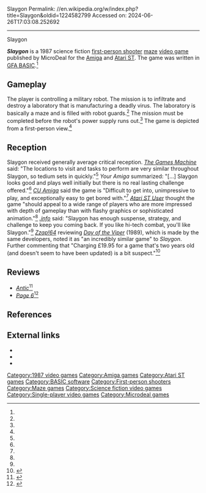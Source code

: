 Slaygon
Permalink: //en.wikipedia.org/w/index.php?title=Slaygon&oldid=1224582799
Accessed on: 2024-06-26T17:03:08.252692



------
Slaygon
{{Short description|1987 science fiction video game}}
{{Use dmy dates|date=May 2023}}
{{Infobox video game
| title         = Slaygon
| image         = Slaygon cover.jpeg
| developer     = {{ubl|John Conley|James Oxley<ref name="TGM"/>}}
| publisher     = MicroDeal
| producer      = 
| designer      = 
| programmer    = 
| artist        = 
| writer        = 
| composer      = 
| engine        = 
| series        = 
| platforms     = [[Amiga]], [[Atari ST]]
| released      = 1987<ref>{{cite video game| title =Slaygon | developer =John Conley, James Oxley | publisher =MicroDeal Electronic Publishing | date = | platform =Amiga | level = Title screen  | quote = © Copyright 1987 John Conley and James Oxley}}</ref>
| genre         = [[First-person shooter]], [[maze game|maze]]
| modes         = [[Single-player]]
}}

'''''Slaygon''''' is a 1987 science fiction [[first-person shooter]] [[maze game|maze]] [[video game]] published by MicroDeal for the [[Amiga]] and [[Atari ST]]. The game was written in [[GFA BASIC]].<ref name="TGM"/>

==Gameplay==
The player is controlling a military robot. The mission is to infiltrate and destroy a laboratory that is manufacturing a deadly virus. The laboratory is basically a maze and is filled with robot guards.<ref name="YA"/> The mission must be completed before the robot's power supply runs out.<ref name="info"/> The game is depicted from a first-person view.<ref name="TGM"/>

==Reception==
{{Video game reviews
| ASM = 29/40 (ST)<ref name="ASM">{{cite magazine |last1=Blum |first1=Torsten |title=Adventure Corner - Ein Haufen "Schrott" |journal=[[Aktueller Software Markt]] |date=April 1988 |issue=4/88 |page=80 |url=https://archive.org/details/asm_magazine-1988-04/page/n79/mode/2up |publisher=Tronic-Verlag |language=German |quote=Grafik: 6, Story: 9, Atmosphäre: 7, Preis/Leistung: 7}}</ref>
| TGM = 54% (ST)<ref name="TGM">{{cite magazine |title=Reviews - Slaygon |journal=[[The Games Machine]] |date=April 1988 |issue=5 |page=49 |url=https://archive.org/details/the-games-machine-05/page/n47/mode/2up |publisher=[[Newsfield Publications]] |quote=An Amiga version of Slaygon should be available by the beginning of March.}}</ref>
| TILT = 12/20 (ST)<ref name="tilt">{{cite magazine |last1=Meistermann |first1=Nathalie |title=Tubes - Slaygon |journal=[[Tilt (French magazine)|Tilt]] |date=April 1988 |issue=53 |page=62 |url=https://archive.org/details/Tilt053/page/n61/mode/2up |publisher=Editions Mondiales S.A. |language=French}}</ref>
| rev1 = ''[[Atari ST User]]''
| rev1Score = 7/10<ref name="ASTU">{{cite magazine |last1=Jenkins |first1=Chris |last2=Richards |first2=Andy |title=Software - Basic maze adventure |journal=[[Atari ST User]] |date=May 1988 |volume=3 |issue=3 |pages=50–51 |url=http://www.atarimania.com/atari-magazine-issue-atari-st-user-vol-3-no-03_1071.html |publisher=Database Publications Ltd.}}</ref>
| rev2 = ''[[CU Amiga]]''
| rev2Score = 5/10<ref name="CUA">{{cite magazine |last1=Frogsac |first1=Ian J. |title=Screen Scene - Slaygon |journal=[[CU Amiga]] |date=May 1988 |issue=56 |pages=56–57 |url=https://archive.org/details/commodore-user-magazine-56/page/n55/mode/2up |publisher=[[EMAP]]}}</ref>
| rev3 = ''Datormagazin''
| rev3Score = 3.8/5 (Amiga)<ref name="DM">{{cite magazine |last1=Pettersson |first1=Johan |title=Amigaspel - Slaygon |journal=Datormagazin |date=June 1988 |issue=8 |page=14 |url=https://archive.org/details/Datormagazin1988/Datormagazin_1988_nr08/page/n13/mode/2up |publisher=Bröderna Lindströms Förlags AB |language=Swedish}}</ref>
| rev4 = ''Génération 4''
| rev4Score = 31%<ref name="Gen4">{{cite magazine |last1=Lavoisard |first1=Stephane |title=Slaygon |journal=Génération 4 |date=Summer 1988 |issue=4 |url=https://www.uvlist.net/game-207125-Slaygon |publisher=SARL Pressimage |language=French}}</ref>
| rev5 = ''[[.info (magazine)|.info]]''
| rev5Score = 3+/5 (Amiga)<ref name="info">{{cite magazine |last1=Kilbury-Cobb |first1=Judith |title=Games Special - Slaygon |journal=[[.info (magazine)|.info]] |date=November 1988 |issue=23 |page=44 |url=https://archive.org/details/info-magazine-23/page/n45/mode/2up |publisher=Info Publications Ltd}}</ref>
| rev6 = ''Power Play''
| rev6Score = 4.5/10 (ST)<ref name="PP">{{cite magazine |last1=Locker |first1=Anatol |title=Computerspiele - Slaygon |journal=Power Play |date=1988 |issue=4 |page=34 |url=https://archive.org/details/Power.Play.N04.1988.04-kultpower/page/n33/mode/2up |publisher=[[Markt & Technik]] |language=German}}</ref>
| rev7 = ''Your Amiga''
| rev7Score = 66/100<ref name="YA">{{cite magazine |last1=Hamlett |first1=Gordon |title=Review - Hampton Court |journal=Your Amiga |date=June 1988 |issue=1 |page=57 |url=https://archive.org/details/Your_Amiga_Magazine_Issue_001/page/56/mode/2up |publisher=[[Argus Specialist Publications]] |quote=Graphics: 21/25, Sound: 13/25, Gameplay: 20/25, Value: 12/25}}</ref>
}}
Slaygon received generally average critical reception. ''[[The Games Machine]]'' said: "The locations to visit and tasks to perform are very similar throughout Slaygon, so tedium sets in quickly."<ref name="TGM"/> ''Your Amiga'' summarized: "[...] Slaygon looks good and plays well initially but there is no real lasting challenge offered."<ref name="YA"/> ''[[CU Amiga]]'' said the game is "Difficult to get into, unimpressive to play, and exceptionally easy to get bored with."<ref name="CUA"/> ''[[Atari ST User]]'' thought the game "should appeal to a wide range of players who are more impressed with depth of gameplay than with flashy graphics or sophisticated animation."<ref name="ASTU"/> ''[[.info]]'' said: "Slaygon has enough suspense, strategy, and challenge to keep you coming back. If you like hi-tech combat, you'll like Slaygon."<ref name="info"/> ''[[Zzap!64]]'' reviewing ''[[Day of the Viper]]'' (1989), which is made by the same developers, noted it as "an incredibly similar game" to ''Slaygon''.  Further commenting that "Charging £19.95 for a game that's two years old (and doesn't seem to have been updated) is a bit suspect."<ref name="zzap">{{cite magazine |title=Test - Day of the Viper |journal=[[Zzap!64]] |date=April 1990 |issue=60 |pages=22–23 |url=https://archive.org/details/zzap64-magazine-060/page/n21/mode/2up |publisher=[[Newsfield Publications]]}}</ref>

==Reviews==
*''[[Antic (magazine)|Antic]]''<ref>{{cite web | url=https://archive.org/details/1988-07-anticmagazine/page/n49/mode/2up | title=Antic Magazine Volume 7 Number 03 (Newsroom Comes to Atari) | date=July 1988 }}</ref>
*''[[Page 6]]''<ref>{{cite web | url=https://archive.org/details/Page6-33-May88/page/62/mode/2up | title=Page6 33 May88 }}</ref>

==References==
{{reflist}}

==External links==
*{{moby game|id=/75984/slaygon}}
*{{abime|id=1974}}
*{{atarimania|id=11247}}

{{Authority control}}

[[Category:1987 video games]]
[[Category:Amiga games]]
[[Category:Atari ST games]]
[[Category:BASIC software]]
[[Category:First-person shooters]]
[[Category:Maze games]]
[[Category:Science fiction video games]]
[[Category:Single-player video games]]
[[Category:Microdeal games]]